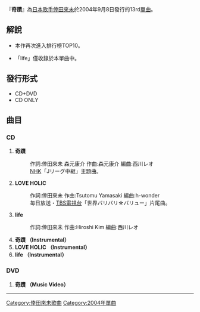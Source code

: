 {{infobox Single |
 Name = 奇蹟|
 Artist = [[倖田來未|倖田來未]] |
 Released = 2004年9月8日 |
 Recorded = |
 Genre = [[J-POP|J-POP]] |
 Length = |
 Label = [[rhythm_zone|rhythm zone]] |
 Producer = |
 Reviews = |
 Chart position = *週間最高第7名 ([[Oricon|Oricon]])|
Last single = [[Chase_(倖田來未單曲)|Chase]]<br /> (2004年)|
This single = '''奇蹟'''<br /> (2004年) |
Next single = [[girls～Selfish～|girls～Selfish～]]<br /> (2004年)|
}}

『'''奇蹟'''』為[[日本|日本]][[歌手|歌手]][[倖田來未|倖田來未]]於2004年9月8日發行的13rd[[單曲|單曲]]。

== 解說 ==
* 本作再次進入排行榜TOP10。

* 「life」僅收錄於本單曲中。

== 發行形式 ==
* CD+DVD
* CD ONLY

== 曲目 ==
=== CD ===
# '''奇蹟'''
#: 作詞:倖田來未 森元康介  作曲:森元康介  編曲:西川レオ 
#: [[NHK|NHK]]「Jリーグ中継」主題曲。
# '''LOVE HOLIC'''
#: 作詞:倖田來未  作曲:Tsutomu Yamasaki  編曲:h-wonder 
#: 毎日放送・[[TBS電視台|TBS電視台]]「世界バリバリ☆バリュー」片尾曲。
# '''life''' 
#: 作詞:倖田來未  作曲:Hiroshi Kim  編曲:西川レオ
# '''奇蹟 （Instrumental）'''
# '''LOVE HOLIC （Instrumental） ''' 
# '''life （Instrumental）'''

=== DVD ===
# '''奇蹟 （Music Video）'''

----
{{倖田來未}}

{{DEFAULTSORT:Kiseki}}
[[Category:倖田來未歌曲|Category:倖田來未歌曲]]
[[Category:2004年單曲|Category:2004年單曲]]